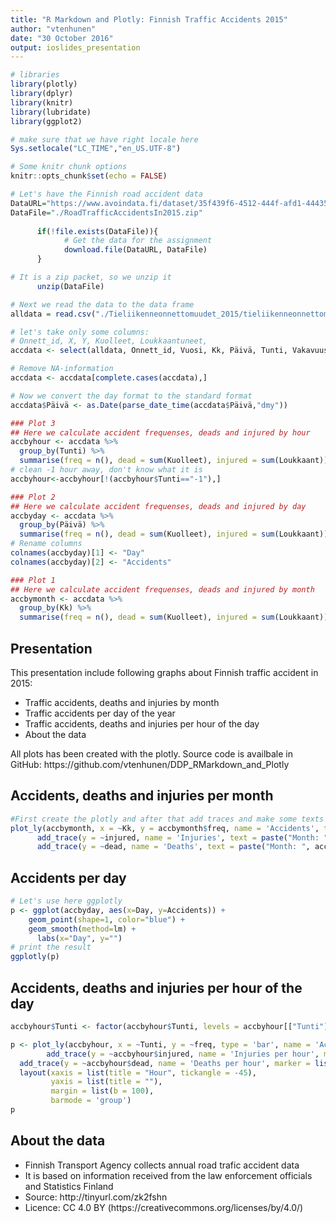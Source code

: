 ```yaml
---
title: "R Markdown and Plotly: Finnish Traffic Accidents 2015"
author: "vtenhunen"
date: "30 October 2016"
output: ioslides_presentation
---
```


```r
# libraries
library(plotly)
library(dplyr)
library(knitr)
library(lubridate)
library(ggplot2)

# make sure that we have right locale here
Sys.setlocale("LC_TIME","en_US.UTF-8")

# Some knitr chunk options
knitr::opts_chunk$set(echo = FALSE)
```

```r
# Let's have the Finnish road accident data
DataURL="https://www.avoindata.fi/dataset/35f439f6-4512-444f-afd1-444356cb9524/resource/df40544f-7967-4224-8f02-6e0543f2e623/download/Tieliikenneonnettomuudet2015.zip"
DataFile="./RoadTrafficAccidentsIn2015.zip"
      
      if(!file.exists(DataFile)){
            # Get the data for the assignment
            download.file(DataURL, DataFile)
      }

# It is a zip packet, so we unzip it
      unzip(DataFile)
```

```r

# Next we read the data to the data frame 
alldata = read.csv("./Tieliikenneonnettomuudet_2015/tieliikenneonnettomuudet_2015_onnettomuus.csv", na.strings="NA", sep = ";", header = TRUE, fileEncoding = "latin1")

# let's take only some columns:
# Onnett_id, X, Y, Kuolleet, Loukkaantuneet, 
accdata <- select(alldata, Onnett_id, Vuosi, Kk, Päivä, Tunti, Vakavuusko, X, Y, Kuolleet, Loukkaant)

# Remove NA-information
accdata <- accdata[complete.cases(accdata),]

# Now we convert the day format to the standard format 
accdata$Päivä <- as.Date(parse_date_time(accdata$Päivä,"dmy"))

### Plot 3
## Here we calculate accident frequenses, deads and injured by hour
accbyhour <- accdata %>%
  group_by(Tunti) %>%
  summarise(freq = n(), dead = sum(Kuolleet), injured = sum(Loukkaant)) 
# clean -1 hour away, don't know what it is
accbyhour<-accbyhour[!(accbyhour$Tunti=="-1"),]

### Plot 2
## Here we calculate accident frequenses, deads and injured by day
accbyday <- accdata %>%
  group_by(Päivä) %>%
  summarise(freq = n(), dead = sum(Kuolleet), injured = sum(Loukkaant)) 
# Rename columns
colnames(accbyday)[1] <- "Day"
colnames(accbyday)[2] <- "Accidents"

### Plot 1
## Here we calculate accident frequenses, deads and injured by month
accbymonth <- accdata %>%
  group_by(Kk) %>%
  summarise(freq = n(), dead = sum(Kuolleet), injured = sum(Loukkaant)) 

```


## Presentation

This presentation include following graphs about Finnish traffic accident in 2015:

- Traffic accidents, deaths and injuries by month
- Traffic accidents per day of the year
- Traffic accidents, deaths and injuries per hour of the day
- About the data

All plots has been created with the plotly. 
Source code is availbale in GitHub: https://github.com/vtenhunen/DDP_RMarkdown_and_Plotly

## Accidents, deaths and injuries per month

```r

#First create the plotly and after that add traces and make some texts
plot_ly(accbymonth, x = ~Kk, y = accbymonth$freq, name = 'Accidents', type = 'scatter', text = paste("Month: ", accbymonth$Kk, "/2015", "<br>Accidents: ", accbymonth$freq), mode = 'lines+markers') %>%
      add_trace(y = ~injured, name = 'Injuries', text = paste("Month: ", accbymonth$Kk,"/2015", "<br>Injuries: ", accbymonth$injured), mode = 'lines+markers') %>%
      add_trace(y = ~dead, name = 'Deaths', text = paste("Month: ", accbymonth$Kk, "/2015", "<br>Deaths: ", accbymonth$dead), mode = 'lines+markers')

```

## Accidents per day
```r

# Let's use here ggplotly
p <- ggplot(accbyday, aes(x=Day, y=Accidents)) +
    geom_point(shape=1, color="blue") + 
    geom_smooth(method=lm) + 
      labs(x="Day", y="")
# print the result
ggplotly(p)

```


## Accidents, deaths and injuries per hour of the day
```r

accbyhour$Tunti <- factor(accbyhour$Tunti, levels = accbyhour[["Tunti"]])

p <- plot_ly(accbyhour, x = ~Tunti, y = ~freq, type = 'bar', name = 'Accidents per hour of the day', marker = list(color = 'rgb(49,130,189)')) %>%
        add_trace(y = ~accbyhour$injured, name = 'Injuries per hour', marker = list(color = 'rgb(139,49,204)')) %>%
  add_trace(y = ~accbyhour$dead, name = 'Deaths per hour', marker = list(color = 'rgb(255,0,0)')) %>%
  layout(xaxis = list(title = "Hour", tickangle = -45),
         yaxis = list(title = ""),
         margin = list(b = 100),
         barmode = 'group')
p
```

## About the data

- Finnish Transport Agency collects annual road trafic accident data
- It is based on information received from the law enforcement officials and Statistics Finland
- Source: http://tinyurl.com/zk2fshn
- Licence: CC 4.0 BY (https://creativecommons.org/licenses/by/4.0/)

